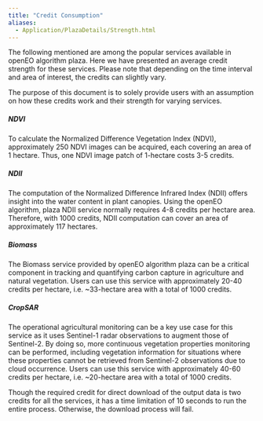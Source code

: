```yaml
---
title: "Credit Consumption"
aliases: 
  - Application/PlazaDetails/Strength.html
---
```


The following mentioned are among the popular services available in openEO algorithm plaza. Here we have presented an average credit strength for these services. Please note that depending on the time interval and area of interest, the credits can slightly vary.

The purpose of this document is to solely provide users with an assumption on how these credits work and their strength for varying services.

##### NDVI
To calculate the Normalized Difference Vegetation Index (NDVI), approximately 250 NDVI images can be acquired, each covering an area of 1 hectare. Thus, one NDVI image patch of 1-hectare costs 3-5 credits.

##### NDII
The computation of the Normalized Difference Infrared Index (NDII) offers insight into the water content in plant canopies. Using the openEO algorithm, plaza NDII service normally requires 4-8 credits per hectare area. Therefore, with 1000 credits, NDII computation can cover an area of approximately 117 hectares.

##### Biomass
The Biomass service provided by openEO algorithm plaza can be a critical component in tracking and quantifying carbon capture in agriculture and natural vegetation. Users can use this service with approximately 20-40 credits per hectare, i.e. ~33-hectare area with a total of 1000 credits.

##### CropSAR
The operational agricultural monitoring can be a key use case for this service as it uses Sentinel-1 radar observations to augment those of Sentinel-2. By doing so, more continuous vegetation properties monitoring can be performed, including vegetation information for situations where these properties cannot be retrieved from Sentinel-2 observations due to cloud occurrence. Users can use this service with approximately 40-60 credits per hectare, i.e. ~20-hectare area with a total of 1000 credits.


::: {callout-note}

Though the required credit for direct download of the output data is two credits for all the services, it has a time limitation of 10 seconds to run the entire process. Otherwise, the download process will fail.

:::